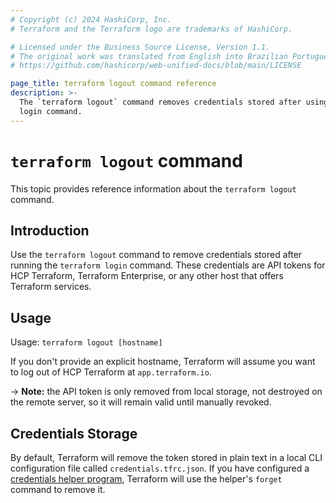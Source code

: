 ```yaml
---
# Copyright (c) 2024 HashiCorp, Inc.
# Terraform and the Terraform logo are trademarks of HashiCorp.

# Licensed under the Business Source License, Version 1.1.
# The original work was translated from English into Brazilian Portuguese.
# https://github.com/hashicorp/web-unified-docs/blob/main/LICENSE

page_title: terraform logout command reference
description: >-
  The `terraform logout` command removes credentials stored after using the terraform
  login command.
---
```


# `terraform logout` command

This topic provides reference information about the `terraform logout` command.

## Introduction

Use the `terraform logout` command to remove credentials stored after running the
`terraform login` command. These credentials are API tokens for HCP Terraform,
Terraform Enterprise, or any other host that offers Terraform services.

## Usage

Usage: `terraform logout [hostname]`

If you don't provide an explicit hostname, Terraform will assume you want to
log out of HCP Terraform at `app.terraform.io`.

-> **Note:** the API token is only removed from local storage, not destroyed on
the remote server, so it will remain valid until manually revoked.

## Credentials Storage

By default, Terraform will remove the token stored in plain text in a local CLI
configuration file called `credentials.tfrc.json`. If you have configured a
[credentials helper program](/terraform/cli/config/config-file#credentials-helpers), Terraform
will use the helper's `forget` command to remove it.
